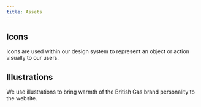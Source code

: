 ```yaml
---
title: Assets
---
```



## Icons

Icons are used within our design system to represent an object or action visually to our users.

<BGIcons />

## Illustrations

We use illustrations to bring warmth of the British Gas brand personality to the website.

<BGIllustrations />

